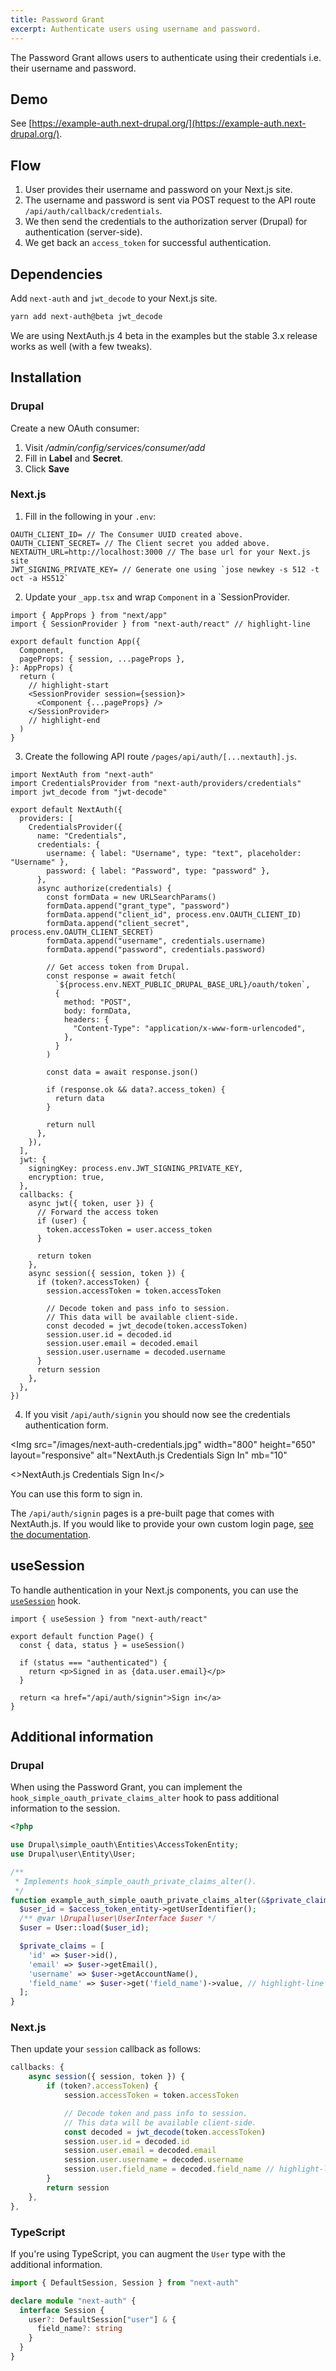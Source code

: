 ```yaml
---
title: Password Grant
excerpt: Authenticate users using username and password.
---
```


The Password Grant allows users to authenticate using their credentials i.e. their username and password.

## Demo

See [https://example-auth.next-drupal.org/](https://example-auth.next-drupal.org/).

## Flow

1. User provides their username and password on your Next.js site.
2. The username and password is sent via POST request to the API route `/api/auth/callback/credentials`.
3. We then send the credentials to the authorization server (Drupal) for authentication (server-side).
4. We get back an `access_token` for successful authentication.

## Dependencies

Add `next-auth` and `jwt_decode` to your Next.js site.

```sh
yarn add next-auth@beta jwt_decode
```

<Callout>

We are using NextAuth.js 4 beta in the examples but the stable 3.x release works as well (with a few tweaks).

</Callout>

## Installation

### Drupal

Create a new OAuth consumer:

1. Visit _/admin/config/services/consumer/add_
2. Fill in **Label** and **Secret**.
3. Click **Save**

### Next.js

1. Fill in the following in your `.env`:

```
OAUTH_CLIENT_ID= // The Consumer UUID created above.
OAUTH_CLIENT_SECRET= // The Client secret you added above.
NEXTAUTH_URL=http://localhost:3000 // The base url for your Next.js site
JWT_SIGNING_PRIVATE_KEY= // Generate one using `jose newkey -s 512 -t oct -a HS512`
```

2. Update your `_app.tsx` and wrap `Component` in a `SessionProvider.

```tsx title=pages/_app.tsx
import { AppProps } from "next/app"
import { SessionProvider } from "next-auth/react" // highlight-line

export default function App({
  Component,
  pageProps: { session, ...pageProps },
}: AppProps) {
  return (
    // highlight-start
    <SessionProvider session={session}>
      <Component {...pageProps} />
    </SessionProvider>
    // highlight-end
  )
}
```

3. Create the following API route `/pages/api/auth/[...nextauth].js`.

```tsx title=pages/api/auth/[...nextauth].js
import NextAuth from "next-auth"
import CredentialsProvider from "next-auth/providers/credentials"
import jwt_decode from "jwt-decode"

export default NextAuth({
  providers: [
    CredentialsProvider({
      name: "Credentials",
      credentials: {
        username: { label: "Username", type: "text", placeholder: "Username" },
        password: { label: "Password", type: "password" },
      },
      async authorize(credentials) {
        const formData = new URLSearchParams()
        formData.append("grant_type", "password")
        formData.append("client_id", process.env.OAUTH_CLIENT_ID)
        formData.append("client_secret", process.env.OAUTH_CLIENT_SECRET)
        formData.append("username", credentials.username)
        formData.append("password", credentials.password)

        // Get access token from Drupal.
        const response = await fetch(
          `${process.env.NEXT_PUBLIC_DRUPAL_BASE_URL}/oauth/token`,
          {
            method: "POST",
            body: formData,
            headers: {
              "Content-Type": "application/x-www-form-urlencoded",
            },
          }
        )

        const data = await response.json()

        if (response.ok && data?.access_token) {
          return data
        }

        return null
      },
    }),
  ],
  jwt: {
    signingKey: process.env.JWT_SIGNING_PRIVATE_KEY,
    encryption: true,
  },
  callbacks: {
    async jwt({ token, user }) {
      // Forward the access token
      if (user) {
        token.accessToken = user.access_token
      }

      return token
    },
    async session({ session, token }) {
      if (token?.accessToken) {
        session.accessToken = token.accessToken

        // Decode token and pass info to session.
        // This data will be available client-side.
        const decoded = jwt_decode(token.accessToken)
        session.user.id = decoded.id
        session.user.email = decoded.email
        session.user.username = decoded.username
      }
      return session
    },
  },
})
```

4. If you visit `/api/auth/signin` you should now see the credentials authentication form.

<Img
  src="/images/next-auth-credentials.jpg"
  width="800"
  height="650"
  layout="responsive"
  alt="NextAuth.js Credentials Sign In"
  mb="10"
>
  <>NextAuth.js Credentials Sign In</>
</Img>

You can use this form to sign in.

<Callout>

The `/api/auth/signin` pages is a pre-built page that comes with NextAuth.js. If you would like to provide your own custom login page, [see the documentation](https://next-auth.js.org/configuration/pages).

</Callout>

## useSession

To handle authentication in your Next.js components, you can use the [`useSession`](https://next-auth.js.org/getting-started/client#usesession) hook.

```tsx
import { useSession } from "next-auth/react"

export default function Page() {
  const { data, status } = useSession()

  if (status === "authenticated") {
    return <p>Signed in as {data.user.email}</p>
  }

  return <a href="/api/auth/signin">Sign in</a>
}
```

## Additional information

### Drupal

When using the Password Grant, you can implement the `hook_simple_oauth_private_claims_alter` hook to pass additional information to the session.

```php
<?php

use Drupal\simple_oauth\Entities\AccessTokenEntity;
use Drupal\user\Entity\User;

/**
 * Implements hook_simple_oauth_private_claims_alter().
 */
function example_auth_simple_oauth_private_claims_alter(&$private_claims, AccessTokenEntity $access_token_entity) {
  $user_id = $access_token_entity->getUserIdentifier();
  /** @var \Drupal\user\UserInterface $user */
  $user = User::load($user_id);

  $private_claims = [
    'id' => $user->id(),
    'email' => $user->getEmail(),
    'username' => $user->getAccountName(),
    'field_name' => $user->get('field_name')->value, // highlight-line
  ];
}
```

### Next.js

Then update your `session` callback as follows:

```ts
callbacks: {
	async session({ session, token }) {
		if (token?.accessToken) {
			session.accessToken = token.accessToken

			// Decode token and pass info to session.
			// This data will be available client-side.
			const decoded = jwt_decode(token.accessToken)
			session.user.id = decoded.id
			session.user.email = decoded.email
			session.user.username = decoded.username
			session.user.field_name = decoded.field_name // highlight-line
		}
		return session
	},
},
```

### TypeScript

If you're using TypeScript, you can augment the `User` type with the additional information.

```ts title=types/next-auth.d.ts
import { DefaultSession, Session } from "next-auth"

declare module "next-auth" {
  interface Session {
    user?: DefaultSession["user"] & {
      field_name?: string
    }
  }
}
```
